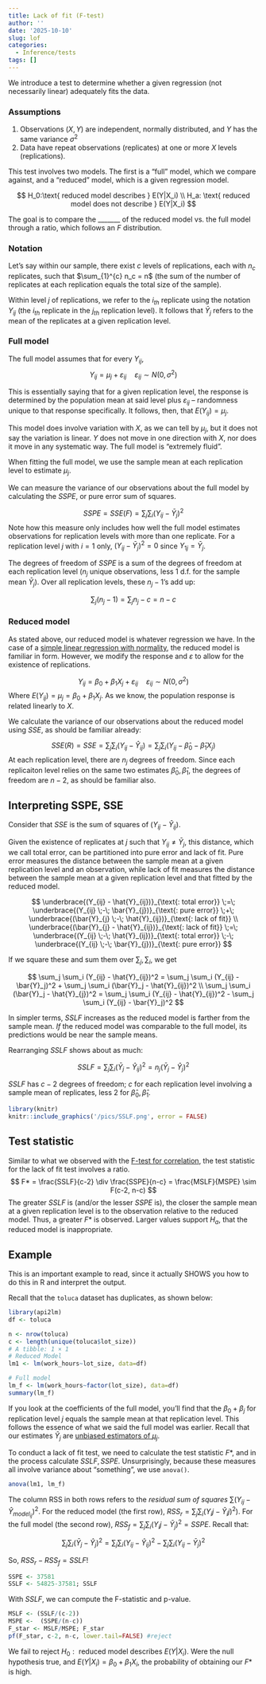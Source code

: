 ```yaml
---
title: Lack of fit (F-test)
author: ''
date: '2025-10-10'
slug: lof
categories:
  - Inference/tests
tags: []
---
```


We introduce a test to determine whether a given regression (not necessarily linear) adequately fits the data.

### Assumptions 
1. Observations $(X,Y)$ are independent, normally distributed, and $Y$ has the same variance $\sigma^2$
2. Data have repeat observations (replicates) at one or more $X$ levels (replications).

This test involves two models. The first is a "full" model, which we compare against, and a "reduced" model, which is a given regression model. 

$$
H_0:\text{ reduced model describes } E(Y|X_i) \\
H_a: \text{ reduced model does not describe }  E(Y|X_i)
$$

The goal is to compare the _______ of the reduced model vs. the full model through a ratio, which follows an $F$ distribution.

### Notation
Let's say within our sample, there exist $c$ levels of replications, each with $n_c$ replicates, such that $\sum_{1}^{c} n_c = n$ (the sum of the number of replicates at each replication equals the total size of the sample).

Within level $j$ of replications, we refer to the $i_{th}$ replicate using the notation $Y_{ij}$ (the $i_{th}$ replicate in the $j_{th}$ replication level). It follows that $\bar Y_j$ refers to the mean of the replicates at a given replication level.

### Full model 
The full model assumes that for every $Y_{ij}$,
$$
Y_{ij} = \mu_j + \varepsilon_{ij} \quad \varepsilon_{ij}\sim N(0,\sigma^2)
$$

This is essentially saying that for a given replication level, the response is determined by the population mean at said level plus $\varepsilon_{ij}$ -- randomness unique to that response specifically. It follows, then, that $E(Y_{ij}) = \mu_j$.

This model does involve variation with $X$, as we can tell by $\mu_j$, but it does not say the variation is linear. $Y$ does not move in one direction with $X$, nor does it move in any systematic way. The full model is "extremely fluid". 

When fitting the full model, we use the sample mean at each replication level to estimate $\mu_j$. 

We can measure the variance of our observations about the full model by calculating the $SSPE$, or pure error sum of squares. 

$$
SSPE = SSE(F) = \sum_j \sum_i\left(Y_{ij} - \bar Y_j\right)^2
$$
Note how this measure only includes how well the full model estimates observations for replication levels with more than one replicate. For a replication level $j$ with $i=1$ only, $(Y_{ij} - \bar Y_j)^2 =0$ since $Y_{1j} = \bar Y_j$.

The degrees of freedom of $SSPE$ is a sum of the degrees of freedom at each replication level ($n_j$ unique observations, less 1 d.f. for the sample mean $\bar Y_j$). Over all replication levels, these $n_j - 1$'s add up:

$$
\sum_j (n_j - 1) = \sum_j n_j - c = n-c 
$$

### Reduced model 
As stated above, our reduced model is whatever regression we have. In the case of a [simple linear regression with normality](/overview/simple-linear-regression-with-normality/), the reduced model is familiar in form. However, we modify the response and $\varepsilon$ to allow for the existence of replications. 

$$
Y_{ij} = \beta_0 + \beta_1X_j + \varepsilon_{ij} \quad \varepsilon_{ij} \sim N(0, \sigma^2)
$$
Where $E(Y_{ij}) = \mu_j= \beta_0 + \beta_1X_j$. As we know, the population response is related linearly to $X$.

We calculate the variance of our observations about the reduced model using $SSE$, as should be familiar already:

$$
SSE(R) = SSE  = \sum_{j} \sum_{i} (Y_{ij} - \hat Y_{ij}) = \sum_j \sum_i (Y_{ij} - \hat \beta_0  - \hat \beta_1X_j)
$$
At each replication level, there are $n_j$ degrees of freedom. Since each replicaiton level relies on the same two estimates $\hat \beta_0, \hat \beta_1$, the degrees of freedom are $n-2$, as should be familiar also.

## Interpreting SSPE, SSE

Consider that $SSE$ is the sum of squares of $(Y_{ij} - \hat Y_{ij})$. 

Given the existence of replicates at $j$ such that $Y_{ij} \ne \bar Y_j$, this distance, which we call total error, can be partitioned into pure error and lack of fit. Pure error measures the distance between the sample mean at a given replication level and an observation, while lack of fit measures the distance between the sample mean at a given replication level and that fitted by the reduced model.


$$
\underbrace{(Y_{ij} - \hat{Y}_{ij})}_{\text{: total error}} \;=\; \underbrace{(Y_{ij} \;-\; \bar{Y}_{j})}_{\text{: pure error}} \;+\; \underbrace{(\bar{Y}_{j} \;-\; \hat{Y}_{ij})}_{\text{: lack of fit}}
\\
\underbrace{(\bar{Y}_{j} - \hat{Y}_{ij})}_{\text{: lack of fit}}  \;=\;  \underbrace{(Y_{ij} \;-\; \hat{Y}_{ij})}_{\text{: total error}} \;-\; \underbrace{(Y_{ij} \;-\; \bar{Y}_{j})}_{\text{: pure error}} 
$$ 


If we square these and sum them over $\sum_j, \sum_i$, we get 

$$ 
\sum_j \sum_i (Y_{ij} - \hat{Y}_{ij})^2  = \sum_j \sum_i (Y_{ij} - \bar{Y}_j)^2 + \sum_j \sum_i (\bar{Y}_j - \hat{Y}_{ij})^2 
\\
\sum_j \sum_i (\bar{Y}_j - \hat{Y}_{j})^2 = \sum_j \sum_i (Y_{ij} - \hat{Y}_{ij})^2 - \sum_j \sum_i (Y_{ij} - \bar{Y}_j)^2 
$$


In simpler terms, $SSLF$ increases as the reduced model is farther from the sample mean. _If_ the reduced model was comparable to the full model, its predictions would be near the sample means.

Rearranging $SSLF$ shows about as much: 

$$SSLF = \sum_j \sum_i (\bar Y_j - \hat Y_{ij})^2 = n_j (\bar Y_j - \hat Y_j)^2$$

$SSLF$ has $c-2$ degrees of freedom; $c$ for each replication level involving a sample mean of replicates, less 2 for $\hat \beta_0, \hat \beta_1$.
```r
library(knitr)
knitr::include_graphics('/pics/SSLF.png', error = FALSE)
```

## Test statistic
Similar to what we observed with the [F-test for correlation](/inference_tests/2025-09-24-f-test-anova-linear-regressions/f-test/), the test statistic for the lack of fit test involves a ratio. 
$$
F* = \frac{SSLF}{c-2} \div \frac{SSPE}{n-c} =  \frac{MSLF}{MSPE} \sim F(c-2, n-c)
$$
The greater $SSLF$ is (and/or the lesser $SSPE$ is), the closer the sample mean at a given replication level is to the observation relative to the reduced model. Thus, a greater $F*$ is observed. Larger values support $H_a$, that the reduced model is inappropriate. 

## Example
This is an important example to read, since it actually SHOWS you how to do this in R and interpret the output.

Recall that the `toluca` dataset has duplicates, as shown below:
```r
library(api2lm)
df <- toluca

n <- nrow(toluca)
c <- length(unique(toluca$lot_size))
# A tibble: 1 × 1
# Reduced Model 
lm1 <- lm(work_hours~lot_size, data=df)

# Full model
lm_f <- lm(work_hours~factor(lot_size), data=df)
summary(lm_f)
```

If you look at the coefficients of the full model, you'll find that the $\beta_0 + \beta_{j}$ for replication level $j$ equals the sample mean at that replication level. This follows the essence of what we said the full model was earlier. Recall that our estimates $\hat Y_j$ are [unbiased estimators of $\mu_j$](/overview/2025-09-13-point-estimation/point-estimation/).

To conduct a lack of fit test, we need to calculate the test statistic $F*$, and in the process calculate $SSLF, SSPE$. Unsurprisingly, because these measures all involve variance about "something", we use `anova()`.
```r

anova(lm1, lm_f)
```

The column RSS in both rows refers to the _residual sum of squares_ $\sum (Y_{ij} - \hat Y_{model_{ij}})^2$. For the reduced model (the first row), $RSS_{r} = \sum_j \sum_i (Y_ij - \hat Y_ij)^2)$. For the full model (the second row), $RSS_{f} = \sum_j \sum_i (Y_ij - \bar Y_j)^2 = SSPE$. Recall that:

$$
\sum_j \sum_i (\bar{Y}_j - \hat{Y}_{j})^2  =  \sum_j \sum_i (Y_{ij} - \hat{Y}_{ij})^2 - \sum_j \sum_i (Y_{ij} - \bar{Y}_j)^2 
$$

So,  $RSS_{r} - RSS_{f} = SSLF$!

```r
SSPE <- 37581
SSLF <- 54825-37581; SSLF
```
With $SSLF$, we can compute the F-statistic and p-value.

```r
MSLF <- (SSLF/(c-2))
MSPE <-  (SSPE/(n-c))
F_star <- MSLF/MSPE; F_star
pf(F_star, c-2, n-c, lower.tail=FALSE) #reject
```
We fail to reject $H_0:\text{ reduced model describes } E(Y|X_i)$. Were the null hypothesis true, and $E(Y|X_i) = \beta_0 + \beta_1X_i$, the probability of obtaining our $F*$ is high.
